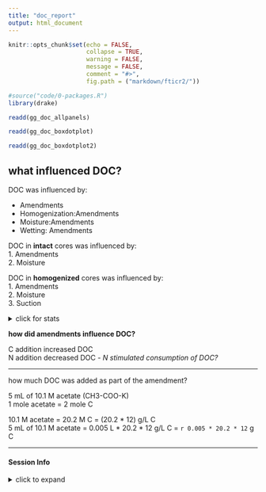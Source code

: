 ```yaml
---
title: "doc_report"
output: html_document
---
```


```r
knitr::opts_chunk$set(echo = FALSE,
                      collapse = TRUE,
                      warning = FALSE,
                      message = FALSE,
                      comment = "#>",
                      fig.path = ("markdown/fticr2/"))

#source("code/0-packages.R")
library(drake)
```

```r
readd(gg_doc_allpanels)
```

```r
readd(gg_doc_boxdotplot)
```

```r
readd(gg_doc_boxdotplot2)
```



## what influenced DOC?

DOC was influenced by:

- Amendments
- Homogenization:Amendments
- Moisture:Amendments
- Wetting: Amendments


DOC in **intact** cores was influenced by:  
1. Amendments  
2. Moisture  


DOC in **homogenized** cores was influenced by:  
1. Amendments  
2. Moisture  
3. Suction  


<details>
  <summary>click for stats</summary>

overall ANOVA

```r
readd(aov_doc_all)
```

  
intact cores

```r
readd(aov_doc_intact)
```

homogenized cores

```r
readd(aov_doc_homo)
```


</details>


**how did amendments influence DOC?**  

C addition increased DOC  
N addition decreased DOC - *N stimulated consumption of DOC?*  

---

how much DOC was added as part of the amendment?

5 mL of 10.1 M acetate (CH3-COO-K)  
1 mole acetate = 2 mole C

10.1 M acetate = 20.2 M C = (20.2 * 12) g/L C  
5 mL of 10.1 M acetate = 0.005 L * 20.2 * 12 g/L C = `r 0.005 * 20.2 * 12` g C

---

#### Session Info

<details>
  <summary>click to expand</summary>
  
  
Date run: `r Sys.Date()`

```r
sessionInfo()
```

</details>

